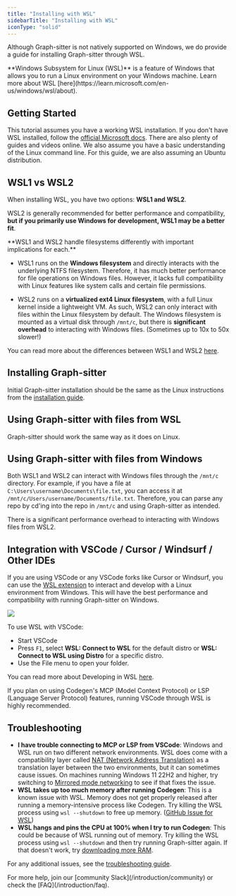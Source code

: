 ```yaml
---
title: "Installing with WSL"
sidebarTitle: "Installing with WSL"
iconType: "solid"
---
```


Although Graph-sitter is not natively supported on Windows, we do provide a guide for installing Graph-sitter through WSL.

<Tip>
**Windows Subsystem for Linux (WSL)** is a feature of Windows that allows you to run a Linux environment on your Windows machine. Learn more about WSL [here](https://learn.microsoft.com/en-us/windows/wsl/about).
</Tip>

## Getting Started

This tutorial assumes you have a working WSL installation. If you don't have WSL installed, follow the [official Microsoft docs](https://learn.microsoft.com/en-us/windows/wsl/install). There are also plenty of guides and videos online. We also assume you have a basic understanding of the Linux command line. For this guide, we are also assuming an Ubuntu distribution.

## WSL1 vs WSL2

When installing WSL, you have two options: **WSL1 and WSL2**.

WSL2 is generally recommended for better performance and compatibility, **but if you primarily use Windows for development, WSL1 may be a better fit**.

<Note>
**WSL1 and WSL2 handle filesystems differently with important implications for each.**

- WSL1 runs on the **Windows filesystem** and directly interacts with the underlying NTFS filesystem. Therefore, it has much better performance for file operations on Windows files. However, it lacks full compatibility with Linux features like system calls and certain file permissions.

- WSL2 runs on a **virtualized ext4 Linux filesystem**, with a full Linux kernel inside a lightweight VM. As such, WSL2 can only interact with files within the Linux filesystem by default. The Windows filesystem is mounted as a virtual disk through `/mnt/c`, but there is **significant overhead** to interacting with Windows files. (Sometimes up to 10x to 50x slower!)

You can read more about the differences between WSL1 and WSL2 [here](https://learn.microsoft.com/en-us/windows/wsl/compare-versions).
</Note>

## Installing Graph-sitter
Initial Graph-sitter installation should be the same as the Linux instructions from the [installation guide](https://graph-sitter.com/introduction/installation).

## Using Graph-sitter with files from WSL

Graph-sitter should work the same way as it does on Linux.

## Using Graph-sitter with files from Windows

Both WSL1 and WSL2 can interact with Windows files through the `/mnt/c` directory. For example, if you have a file at `C:\Users\username\Documents\file.txt`, you can access it at `/mnt/c/Users/username/Documents/file.txt`. Therefore, you can parse any repo by cd'ing into the repo in `/mnt/c` and using Graph-sitter as intended.

<Warning>
There is a significant performance overhead to interacting with Windows files from WSL2.
</Warning>

## Integration with VSCode / Cursor / Windsurf / Other IDEs

If you are using VSCode or any VSCode forks like Cursor or Windsurf, you can use the [WSL extension](https://marketplace.visualstudio.com/items?itemName=ms-vscode-remote.remote-wsl) to interact and develop with a Linux environment from Windows. This will have the best performance and compatibility with running Graph-sitter on Windows.

![](https://code.visualstudio.com/assets/docs/remote/wsl/architecture-wsl.png)

To use WSL with VSCode:
- Start VSCode
- Press `F1`, select **WSL: Connect to WSL** for the default distro or **WSL: Connect to WSL using Distro** for a specific distro.
- Use the File menu to open your folder.

You can read more about Developing in WSL [here](https://code.visualstudio.com/docs/remote/wsl).

<Tip>
If you plan on using Codegen's MCP (Model Context Protocol) or LSP (Language Server Protocol) features, running VSCode through WSL is highly recommended.
</Tip>

## Troubleshooting

- **I have trouble connecting to MCP or LSP from VSCode**: Windows and WSL run on two different network environments. WSL does come with a compatibility layer called [NAT (Network Address Translation)](https://learn.microsoft.com/en-us/windows/wsl/networking#default-networking-mode-nat) as a translation layer between the two environments, but it can sometimes cause issues. On machines running Windows 11 22H2 and higher, try switching to [Mirrored mode networking](https://learn.microsoft.com/en-us/windows/wsl/networking#mirrored-mode-networking) to see if that fixes the issue.
- **WSL takes up too much memory after running Codegen**: This is a known issue with WSL. Memory does not get properly released after running a memory-intensive process like Codegen. Try killing the WSL process using `wsl --shutdown` to free up memory. ([GitHub Issue for WSL](https://github.com/microsoft/WSL/issues/4166))
- **WSL hangs and pins the CPU at 100% when I try to run Codegen**: This could be because of WSL running out of memory. Try killing the WSL process using `wsl --shutdown` and then try running Graph-sitter again. If that doesn't work, try [downloading more RAM](https://downloadmoreram.com/).

For any additional issues, see the [troubleshooting guide](/introduction/installation#troubleshooting).

<Note>
For more help, join our [community Slack](/introduction/community) or check the [FAQ](/introduction/faq).
</Note>
